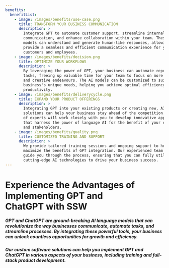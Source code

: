 ```yaml
---
benefits:
  benefitList:
    - image: /images/benefits/use-case.png
      title: TRANSFORM YOUR BUSINESS COMMUNICATION
      description: >
        Integrate GPT to automate customer support, streamline internal
        communication, and enhance collaboration within your team. These AI
        models can understand and generate human-like responses, allowing you to
        provide a seamless and efficient communication experience for your
        customers and employees.
    - image: /images/benefits/decision.png
      title: OPTIMIZE YOUR WORKFLOWS
      description: >
        By leveraging the power of GPT, your business can automate repetitive
        tasks, freeing up valuable time for your team to focus on more strategic
        and creative endeavours. The AI models can be customized to suit your
        business's unique needs, helping you achieve optimal efficiency and
        productivity.
    - image: /images/benefits/deliverycycle.png
      title: EXPAND YOUR PRODUCT OFFERINGS
      description: >
        Integrating GPT into your existing products or creating new, AI-driven
        solutions can help your business stay ahead of the competition. Our team
        of experts will work closely with you to develop innovative applications
        that harness the power of language AI for the benefit of your customers
        and stakeholders.
    - image: /images/benefits/quality.png
      title: CUSTOMIZED TRAINING AND SUPPORT
      description: >
        We provide tailored training sessions and ongoing support to help you
        maximize the benefits of GPT integration. Our experienced team will
        guide you through the process, ensuring that you can fully utilize these
        cutting-edge AI technologies to drive your business success.
---
```


Experience the Advantages of Implementing
GPT and ChatGPT with SSW
========================

<VideoEmbed url="https://www.youtube.com/watch?v=_uzJTr1vC0o" />

##### GPT and ChatGPT are ground-breaking AI language models that can revolutionize the way businesses communicate, automate tasks, and streamline processes. By integrating these powerful tools, your business can unlock countless opportunities for growth and efficiency.

##### Our custom software solutions can help you implement GPT and ChatGPT in various aspects of your business, including training and full-stack product development.
